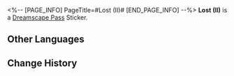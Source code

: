 <%-- [PAGE_INFO]
PageTitle=#Lost (II)#
[END_PAGE_INFO] --%>
{{Stub|Location information}}
{{Item Infobox
|id          = 223431
|image       = Dreamscape Pass Sticker Text.png
|type        = Dreamscape Pass Sticker
|type2       = Eldritch Dreamfall (I) Stickers
|invCategory = 
|rarity      = 4
|effect      = 
|description = Digital stickers that can be used to decorate the pages of the Dreamtour Handbook. They come in many different styles.
|source1     = [[Find the pantry in the hotel in the Dreamscape]]
}}
{{Description|There is a restaurant on the seventh floor. You can freely choke on the food there any time.}}
'''Lost (II)''' is a [[Dreamscape Pass]] Sticker.

==Other Languages==
{{Other Languages
|en   = Lost (II)
|zhs  = 迷失•其二
|zht  = 迷失•其二
|ja   = ロスト・2
|ko   = 방황•2
|es   = Extravío II
|fr   = Perdu&nbsp;(II)
|ru   = Утраченное II
|th   = หลงทาง 2
|vi   = Lạc Lối (2)
|de   = Verloren (II)
|id   = Tersesat 2
|pt   = Perdido (II)
}}

==Change History==
{{Change History|2.0}}